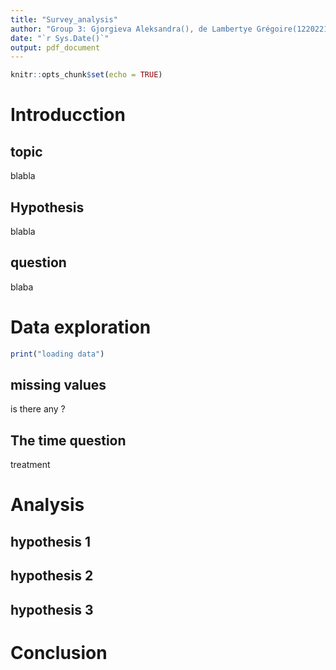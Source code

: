 ```yaml
---
title: "Survey_analysis"
author: "Group 3: Gjorgieva Aleksandra(), de Lambertye Grégoire(12202211),	Loos Annika Katharina()"
date: "`r Sys.Date()`"
output: pdf_document
---
```


```r
knitr::opts_chunk$set(echo = TRUE)
```

# Introducction 

## topic

blabla 

## Hypothesis 

blabla 

## question 

blaba 

# Data exploration 

```r
print("loading data")
```

## missing values 

is there any ? 

## The time question 

treatment 

# Analysis 

## hypothesis 1

## hypothesis 2

## hypothesis 3


# Conclusion 

